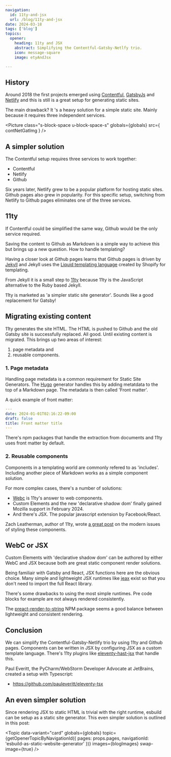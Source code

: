 ```yaml
---
navigation:
  id: 11ty-and-jsx
  url: /blog/11ty-and-jsx
date: 2024-03-18
tags: ['blog']
topics:
  opener:
    heading: 11ty and JSX
    abstract: Simplifying the Contentful-Gatsby-Netlfy trio.
    icon: message-square
    image: etyAndJsx

---
```


## History

Around 2018 the first projects emerged using
[Contentful](https://www.contentful.com), [GatsbyJs](https://www.gatsbyjs.com)
and [Netlify](https://www.netlify.com) and this is still is a great setup for
generating static sites.

The main drawback? It 's a heavy solution for a simple static site. Mainly
because it requires three independent services.

<Picture
  class="s-block-space u-block-space-s"
  globals={globals}
  src={ contNetGatImg }
/>

## A simpler solution

The Contentful setup requires three services to work together:

- Contentful
- Netlify
- Github

Six years later, Netlify grew to be a popular platform for hosting static sites.
Github pages also grew in popularity. For this specific setup, switching from
Netlify to Github pages eliminates one of the three services.

## 11ty

If Contentful could be simplified the same way, Github would be the only service
required.

Saving the content to Github as Markdown is a simple way to achieve this but
brings up a new question. How to handle templating?

Having a closer look at Github pages learns that Github pages is driven by
[Jekyll](https://jekyllrb.com) and Jekyll uses the [Liquid templating
language](https://shopify.github.io/liquid/) created by Shopify for templating.

From Jekyll it is a small step to [11ty](https://www.11ty.dev) because 11ty is
the JavaScript alternative to the Ruby based Jekyll.

11ty is marketed as 'a simpler static site generator'. Sounds like a good
replacement for Gatsby!

## Migrating existing content

11ty generates the site HTML. The HTML is pushed to Github and the old Gatsby
site is successfully replaced. All good. Until existing content is migrated.
This brings up two areas of interest:

1) page metadata and
2) reusable components.

### 1. Page metadata

Handling page metadata is a common requirement for Static Site Generators. The
[Hugo](https://gohugo.io) generator handles this by adding metatdata to the top
of a Markdown page. The metadata is then called 'Front matter'.

A quick example of front matter:

```yaml
---
date: 2024-01-01T02:16:22-09:00
draft: false
title: Front matter title
---
```

There's npm packages that handle the extraction from documents and 11ty uses
front matter by default.

### 2. Reusable components

Components in a templating world are commonly refered to as 'includes'.
Including another piece of Markdown works as a simple component solution.

For more complex cases, there's a number of solutions:

- [Webc](https://github.com/11ty/webc) is 11ty's answer to web components.
- Custom Elements and the new 'declarative shadow dom' finally gained Mozilla
  support in February 2024.
- And there's JSX. The popular javascript extension by Facebook/React.

Zach Leatherman, author of 11ty, wrote [a great
post](https://www.zachleat.com/web/styling-web-components/) on the modern issues
of styling these components.

## WebC or JSX

Custom Elements with 'declarative shadow dom' can be authored by either WebC and
JSX because both are great static component render solutions.

Being familiair with Gatsby and React, JSX functions here are the obvious
choice. Many simple and lightweight JSX runtimes like
[jeax](https://www.jeasx.dev) exist so that you don't need to import the full
React library.

There's some drawbacks to using the most simple runtimes. Pre code blocks for
example are not always rendered consistently.

The
[preact-render-to-string](https://www.npmjs.com/package/preact-render-to-string)
NPM package seems a good balance between lightweight and consistent rendering.

## Conclusion

We can simplify the Contentful-Gatsby-Netlify trio by using 11ty and Github
pages. Components can be written in JSX by configuring JSX as a custom template
language. There's 11ty plugins like
[eleventy-hast-jsx](https://www.npmjs.com/package/eleventy-hast-jsx) that handle
this.

Paul Everitt, the PyCharm/WebStorm Developer Advocate at JetBrains, created a
setup with Typescript:

- https://github.com/pauleveritt/eleventy-tsx

## An even simpler solution

Since rendering JSX to static HTML is trivial with the right runtime, esbuild
can be setup as a static site generator. This even simpler solution is outlined
in this post:

<Topic
  data-variant="card"
  globals={globals}
  topic={getOpenerTopicByNavigationId({ pages: props.pages, navigationId: 'esbuild-as-static-website-generator' })}
  images={blogImages}
  swap-image={true}
/>
